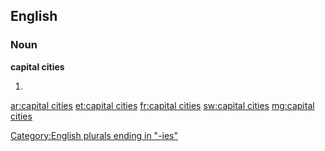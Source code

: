 ==English==

===Noun===
'''capital cities'''

# {{plural of|capital city}}

[[Category:English plurals ending in "-ies"]]

[[ar:capital cities]]
[[et:capital cities]]
[[fr:capital cities]]
[[sw:capital cities]]
[[mg:capital cities]]